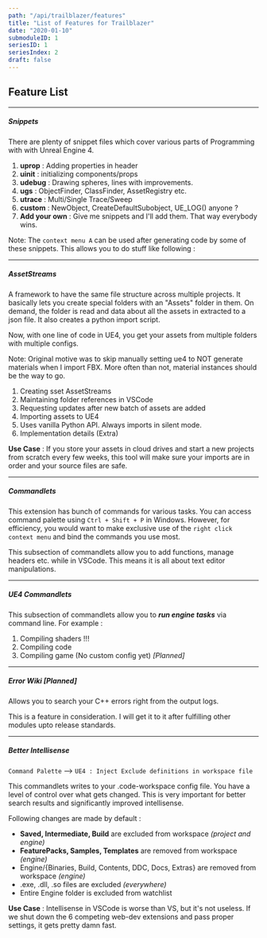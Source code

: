 ```yaml
---
path: "/api/trailblazer/features"
title: "List of Features for Trailblazer"
date: "2020-01-10"
submoduleID: 1
seriesID: 1
seriesIndex: 2
draft: false
---
```


## Feature List

---

##### **Snippets**

There are plenty of snippet files which cover various parts of Programming with with Unreal Engine 4.

1.  **uprop** : Adding properties in header
2.  **uinit** : initializing components/props
3.  **udebug** : Drawing spheres, lines with improvements.
4.  **ugs** : ObjectFinder, ClassFinder, AssetRegistry etc.
5.  **utrace** : Multi/Single Trace/Sweep
6.  **custom** : NewObject, CreateDefaultSubobject, UE_LOG() anyone ?
7.  **Add your own** : Give me snippets and I'll add them. That way everybody wins.

Note: The `context menu A` can be used after generating code by some of these snippets. This allows you to do stuff like following :

---

##### AssetStreams

A framework to have the same file structure across multiple projects.
It basically lets you create special folders with an "Assets" folder in them. On demand, the folder is read and data about all the assets in extracted to a json file. It also creates a python import script.

Now, with one line of code in UE4, you get your assets from multiple folders with multiple configs.

Note: Original motive was to skip manually setting ue4 to NOT generate materials when I import FBX. More often than not, material instances should be the way to go.

1. Creating sset AssetStreams
2. Maintaining folder references in VSCode
3. Requesting updates after new batch of assets are added
4. Importing assets to UE4
5. Uses vanilla Python API. Always imports in silent mode.
6. Implementation details (Extra)

**Use Case** : If you store your assets in cloud drives and start a new projects from scratch every few weeks, this tool will make sure your imports are in order and your source files are safe.

---

##### Commandlets

This extension has bunch of commands for various tasks. You can access command palette using `Ctrl + Shift + P` in Windows.
However, for efficiency, you would want to make exclusive use of the `right click context menu` and bind the commands you use most.

This subsection of commandlets allow you to add functions, manage headers etc. while in VSCode. This means it is all about text editor manipulations.

---

##### UE4 Commandlets

This subsection of commandlets allow you to **_run engine tasks_** via command line. For example :

1. Compiling shaders !!!
2. Compiling code
3. Compiling game (No custom config yet) _[Planned]_

---

##### Error Wiki [Planned]

Allows you to search your C++ errors right from the output logs.

This is a feature in consideration. I will get it to it after fulfilling other modules upto release standards.

---

##### Better Intellisense

`Command Palette` --> `UE4 : Inject Exclude definitions in workspace file`

This commandlets writes to your .code-workspace config file. You have a level of control over what gets changed.
This is very important for better search results and significantly improved intellisense.

Following changes are made by default :

- **Saved, Intermediate, Build** are excluded from workspace _(project and engine)_
- **FeaturePacks, Samples, Templates** are removed from workspace _(engine)_
- Engine/{Binaries, Build, Contents, DDC, Docs, Extras} are removed from workspace _(engine)_
- .exe, .dll, .so files are excluded _(everywhere)_
- Entire Engine folder is excluded from watchlist

**Use Case** : Intellisense in VSCode is worse than VS, but it's not useless. If we shut down the 6 competing web-dev extensions and pass proper settings,
it gets pretty damn fast.
